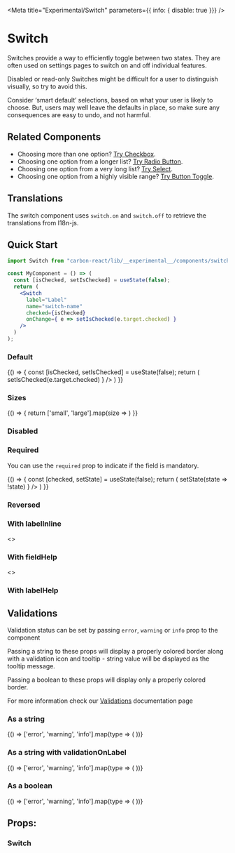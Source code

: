 


<Meta
  title="Experimental/Switch"
  parameters={{ info: { disable: true }}}
/>

# Switch

Switches provide a way to efficiently toggle between two states. They are often used on settings pages to switch on and off individual features.

Disabled or read-only Switches might be difficult for a user to distinguish visually, so try to avoid this.

Consider ‘smart default’ selections, based on what your user is likely to choose. But, users may well leave the defaults in place, so make sure any consequences are easy to undo, and not harmful.

## Related Components
- Choosing more than one option? [Try Checkbox](/?path=/docs/experimental-checkbox--basic "Checkbox").
- Choosing one option from a longer list? [Try Radio Button](/?path=/docs/experimental-radiobutton--default "Radio Button").
- Choosing one option from a very long list? [Try Select](?path=/docs/design-system-select--basic "Select").
- Choosing one option from a highly visible range? [Try Button Toggle](/?path=/story/button-toggle--default "Button Toggle").

## Translations

The switch component uses `switch.on` and `switch.off` to retrieve the translations from I18n-js.

## Quick Start

```jsx
import Switch from "carbon-react/lib/__experimental__/components/switch"

const MyComponent = () => (
  const [isChecked, setIsChecked] = useState(false);
  return (
    <Switch
      label="Label"
      name="switch-name"
      checked={isChecked}
      onChange={ e => setIsChecked(e.target.checked) }
    />
  )
);
```
### Default

<Preview>
  <Story name="default">
    {() => {
      const [isChecked, setIsChecked] = useState(false);
      return (
        <Switch
          label="Label"
          name="switch-name"
          checked={isChecked}
          onChange={ e => setIsChecked(e.target.checked) }
        />
      )
    }}
  </Story>
</Preview>

### Sizes

<Preview>
  <Story name="sizes">
    {() => {
      return ['small', 'large'].map(size =>
        <Switch
          label={size}
          key={ `switch-${size}` }
          name={ `switch-${size}` }
          size={size}
        />
      )
    }}
  </Story>
</Preview>

### Disabled

<Preview>
  <Story name="disabled">
    <Switch label="Disabled switch" disabled />
  </Story>
</Preview>

### Required

You can use the `required` prop to indicate if the field is mandatory.

<Preview>
  <Story name="Required">
    {() => {
      const [checked, setState] = useState(false);
      return (
        <Switch
          label="Terms and Conditions"
          name="required"
          required
          checked={checked}
          onChange={ e => setState(state => !state) }
        />
      )
    }}
  </Story>
</Preview>

### Reversed

<Preview>
  <Story name="reversed">
    <Switch label="Reversed switch" reverse={false} />
  </Story>
</Preview>

### With labelInline

<Preview>
  <Story name="With labelInline">
    <>
      <Switch
        label="With labelInline"
        labelInline
      />
      <Switch
        label="With labelInline and reversed"
        labelInline
        reverse={false}
      />
    </>
  </Story>
</Preview>

### With fieldHelp

<Preview>
  <Story name="with fieldHelp">
    <>
      <Switch
        label="With fieldHelp"
        fieldHelp="This text provides help for the input."
      />
      <Switch
        label="With inline fieldHelp"
        fieldHelp="This text provides help for the input."
        fieldHelpInline
      />
    </>
  </Story>
</Preview>

### With labelHelp

<Preview>
  <Story name="with labelHelp">
    <Switch
      label="With labelHelp"
      labelHelp="This text provides more information for the label."
    />
  </Story>
</Preview>

## Validations

Validation status can be set by passing `error`, `warning` or `info` prop to the component

Passing a string to these props will display a properly colored border along with a validation icon and tooltip - string value will be displayed as the tooltip message.

Passing a boolean to these props will display only a properly colored border.

For more information check our [Validations](?path=/docs/documentation-validations--page "Validations") documentation page

### As a string

<Preview>
  <Story name="single switch - string validation">
    {() => ['error', 'warning', 'info'].map(type => (
      <Switch
        id={ `switch${type}` }
        key={ `switch-${type}` }
        { ...{ [type]: 'Message' } }
        label={ `Example switch (${type})` }
        name={ `switch-${type}` }
      />
    ))}
  </Story>
</Preview>

### As a string with validationOnLabel

<Preview>
  <Story name="single switch - string validation - validationOnLabel">
    {() => ['error', 'warning', 'info'].map(type => (
      <Switch
        id={ `switch${type}-label` }
        key={ `switch-${type}-label` }
        { ...{ [type]: 'Message' } }
        label={ `Example switch (${type})` }
        name={ `switch-${type}-label` }
        validationOnLabel
      />
    ))}
  </Story>
</Preview>

### As a boolean
<Preview>
  <Story name="single switch - boolean validation">
    {() => ['error', 'warning', 'info'].map(type => (
      <Switch
        id={ `switch_${type}-boolean` }
        key={ `switch-${type}-boolean` }
        { ...{ [type]: true } }
        label={ `Example switch (${type})` }
        name={ `switch-${type}-boolean` }
      />
    ))}
  </Story>
</Preview>

## Props:

### Switch

<Props of={Switch} />
